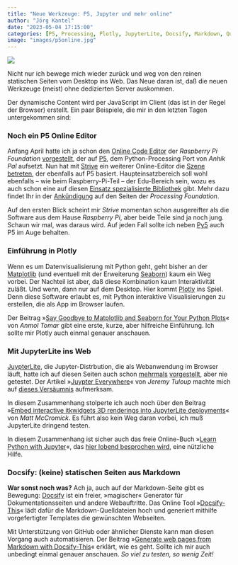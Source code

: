 ```yaml
---
title: "Neue Werkzeuge: P5, Jupyter und mehr online"
author: "Jörg Kantel"
date: "2023-05-04 17:15:00"
categories: [P5, Processing, Plotly, JupyterLite, Docsify, Markdown, Quarto]
image: "images/p5online.jpg"
---
```


[![](images/p5online-b.jpg)](https://global.discourse-cdn.com/standard10/uploads/processingfoundation1/original/3X/f/e/fe0ada24939070d78e32f883e8b3b4adfe31b1c1.gif)

Nicht&nbsp;nur&nbsp;ich bewege mich wieder zurück und weg von den reinen statischen Seiten vom Desktop ins Web. Das Neue daran ist, daß die neuen Werkzeuge (meist) ohne dedizierten Server auskommen.

Der dynamische Content wird per JavaScript im Client (das ist in der Regel der Browser) erstellt. Ein paar Beispiele, die mir in den letzten Tagen untergekommen sind:

### Noch ein P5 Online Editor

Anfang April hatte ich  ja schon den [Online Code Editor](https://editor.raspberrypi.org/de-DE/) der *Raspberry Pi Foundation* [vorgestellt](https://kantel.github.io/posts/2023040802_another_python_online_editor/), der auf [P5](http://cognitiones.kantel-chaos-team.de/programmierung/creativecoding/processing/p5py.html), dem Python-Processing Port von *Anhik Pal* aufsetzt. Nun hat mit [Strive](https://code.strivemath.com/) ein weiterer Online-Editor die [Szene betreten](https://discourse.processing.org/t/a-free-p5-python-online-editor-with-live-edit-designed-for-teachers-and-students-learning-to-code-strive-editor-alpha/41840), der ebenfalls auf P5 basiert. Haupteinsatzbereich soll wohl ebenfalls -- wie beim Raspberry-Pi-Teil -- der Edu-Bereich sein, wozu es auch schon eine auf diesen [Einsatz spezialisierte Bibliothek](https://github.com/StriveMath/p5.teach.js) gibt. Mehr dazu findet Ihr in der [Ankündigung](https://discourse.processing.org/t/an-open-source-browser-based-implementation-of-p5-python-and-a-utility-library-for-helping-teachers-explain-concepts-in-p5/41839) auf den Seiten der *Processing Foundation*.

Auf den ersten Blick scheint mir *Strive* momentan schon ausgereifter als die Software aus dem Hause *Raspberry Pi*, aber beide Teile sind ja noch jung. Schaun wir mal, was daraus wird. Auf jeden Fall sollte ich neben [Py5](http://cognitiones.kantel-chaos-team.de/programmierung/creativecoding/processing/py5.html) auch P5 im Auge behalten.

### Einführung in Plotly

Wenn es um Datenvisualisierung mit Python geht, geht bisher an der [Matplotlib](http://cognitiones.kantel-chaos-team.de/programmierung/python/matplotlib.html) (und eventuell mit der Erweiterung [Seaborn](https://seaborn.pydata.org/)) kaum ein Weg vorbei. Der Nachteil ist aber, daß diese Kombination kaum Interaktivität zuläßt. Und wenn, dann nur auf dem Desktop. Hier kommt [Plotly](https://plotly.com/) ins Spiel. Denn diese Software erlaubt es, mit Python interaktive Visualisierungen zu erstellen, die als App im Browser laufen.

Der Beitrag »[Say Goodbye to Matplotlib and Seaborn for Your Python Plots](https://medium.com/codex/say-goodbye-to-matplotlib-and-seaborn-for-your-python-plots-5cade2f7fba2)« von *Anmol Tomar* gibt eine erste, kurze, aber hilfreiche Einführung. Ich sollte mir Plotly auch einmal genauer anschauen.

### Mit JupyterLite ins Web

[JuypterLite](http://cognitiones.kantel-chaos-team.de/programmierung/python/jupyterlite.html), die Jupyter-Distrbution, die als Webanwendung im Browser läuft, hatte ich auf diesen Seiten auch schon [mehrmals](http://blog.schockwellenreiter.de/2021/07/2021071603.html) [vorgestellt](http://blog.schockwellenreiter.de/2022/05/2022051601.html), aber nie getestet. Der Artikel »[Juypter Everywhere](https://blog.jupyter.org/jupyter-everywhere-f8151c2cc6e8)« von *Jeremy Tuloup* machte mich auf [dieses Versäumnis](https://blog.jupyter.org/jupyterlite-jupyter-%EF%B8%8F-webassembly-%EF%B8%8F-python-f6e2e41ab3fa) aufmerksam.

In diesem Zusammenhang stolperte ich auch noch über den Beitrag »[Embed interactive itkwidgets 3D renderings into JupyterLite deployments](https://blog.jupyter.org/embed-interactive-itkwidgets-3d-renderings-into-jupyterlite-deployments-10eb9ea30980)« von *Matt McCromick*. Es führt also kein Weg daran vorbei, ich muß JupyterLite dringend testen.

In diesem Zusammenhang ist sicher auch das freie Online-Buch »[Learn Python with Jupyter](http://learnpythonwithjupyter.com/)«, das [hier lobend besprochen wird](https://blog.jupyter.org/introducing-learn-python-with-jupyter-11214f152159), eine nützliche Hilfe.

### Docsify: (keine) statischen Seiten aus Markdown

**War sonst noch was?** Ach ja, auch auf der Markdown-Seite gibt es Bewegung: [Docsify](https://docsify.js.org/#/) ist ein freier, »magischer« Generator für Dokumentationsseiten und andere Webauftritte. Das Online Tool »[Docsify-This](https://docsify-this.net/#/)« lädt dafür die Markdown-Quelldateien hoch und generiert mithilfe vorgefertigter Templates die gewünschten Webseiten.

Mit Unterstützung von GitHub oder ähnlicher Dienste kann man diesen Vorgang auch automatisieren. Der Beitrag »[Generate web pages from Markdown with Docsify-This](https://opensource.com/article/23/5/docsify-markdown-html)« erklärt, wie es geht. Sollte ich mir auch unbedingt einmal genauer anschauen. *So viel zu testen, so wenig Zeit!*